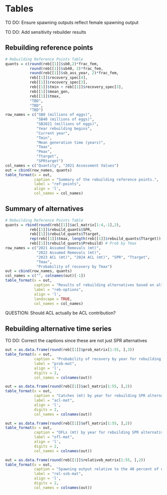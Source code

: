 \clearpage
# Tables

TO DO: Ensure spawning outputs reflect female spawning output

TO DO: Add sensitivity rebuilder results

<!-- ## Rebuilding reference points and summary of alternatives -->
## Rebuilding reference points

```r
# Rebuilding Reference Points Table
quants = c(round(reb[[1]]$sb0,2)*frac_fem, 
		   round(reb[[1]]$sb40, 2)*frac_fem, 
		   round(reb[[1]]$sb_ass_year, 2)*frac_fem,
		   reb[[1]]$recovery_spec[4],
		   reb[[1]]$recovery_spec[3], 
		   reb[[1]]$tmin + reb[[1]]$recovery_spec[3], 
		   reb[[1]]$mean_gen, 
		   reb[[1]]$tmax, 
		   "TBD",
		   "TBD",
		   "TBD")
row_names = c("SB0 (millions of eggs)", 
              "SB40 (millions of eggs)",
              "SB2021 (millions of eggs)", 
              "Year rebuilding begins",
              "Current year", 
              "Tmin", 
              "Mean generation time (years)", 
              "Tmax",
              "Pmax", 
              "Ttarget", 
              "SPRtarget")
col_names = c("Quantity", "2021 Assessment Values")
out = cbind(row_names, quants)
table_format(x = out,
             caption = "Summary of the rebuilding reference points.",
             label = "ref-points",
             align = 'l',
             col_names = col_names)
```

<!-- ```{r, results = 'asis'} -->
<!-- # Rebuilding Reference Points Table -->
<!-- quants = c(round(reb[[2]]$sb0,2), -->
<!-- 		   round(reb[[2]]$sb40, 2), -->
<!-- 		   round(reb[[2]]$sb_ass_year, 2), -->
<!-- 		   reb[[2]]$recovery_spec[4], -->
<!-- 		   reb[[2]]$recovery_spec[3], -->
<!-- 		   reb[[2]]$tmin + reb[[2]]$recovery_spec[4],#I THINK THIS SHOULD BE RECOVERY_SPEC[3] because zero catch rebuild is 17 yet tmin is 19 so the two years of fixed catches from 2021 to 2023 are included in tmin already -->
<!-- 		   reb[[2]]$mean_gen, -->
<!-- 		   reb[[2]]$tmax, -->
<!-- 		   "TBD", -->
<!-- 		   "TBD", -->
<!-- 		   "TBD") -->
<!-- row_names = c("SB0 (millions of eggs)", "SB40% (millions of eggs)", -->
<!-- 			"SB2021 (millions of eggs)", "Year rebuilding begins", -->
<!-- 		    "Current year", "Tmin", "Mean generation time (years)", "Tmax", -->
<!-- 		    "Pmax", "Ttarget", "SPRtarget") -->
<!-- col_names = c("Parameter", "2021 Assessment Values") -->
<!-- out = cbind(row_names, quants) -->
<!-- table_format(x = out, -->
<!--              caption = "Summary of the rebuilding reference points when catch is not constrained by the ABC.", -->
<!--              label = "ref-points-noABCmax", -->
<!--              align = 'l', -->
<!--              col_names = col_names) -->
<!-- ``` -->

<!-- ```{r, results = 'asis'} -->
<!-- # Rebuilding Reference Points Table -->
<!-- quants = c(round(reb[[3]]$sb0,2), -->
<!-- 		   round(reb[[3]]$sb40, 2), -->
<!-- 		   round(reb[[3]]$sb_ass_year, 2), -->
<!-- 		   reb[[3]]$recovery_spec[4], -->
<!-- 		   reb[[3]]$recovery_spec[3], -->
<!-- 		   reb[[3]]$tmin + reb[[3]]$recovery_spec[4],#I THINK THIS SHOULD BE RECOVERY_SPEC[3] because zero catch rebuild is 17 yet tmin is 19 so the two years of fixed catches from 2021 to 2023 are included in tmin already -->
<!-- 		   reb[[3]]$mean_gen, -->
<!-- 		   reb[[3]]$tmax, -->
<!-- 		   "TBD", -->
<!-- 		   "TBD", -->
<!-- 		   "TBD") -->
<!-- row_names = c("SB0 (millions of eggs)", "SB40% (millions of eggs)", -->
<!-- 			"SB2021 (millions of eggs)", "Year rebuilding begins", -->
<!-- 		    "Current year", "Tmin", "Mean generation time (years)", "Tmax", -->
<!-- 		    "Pmax", "Ttarget", "SPRtarget") -->
<!-- col_names = c("Parameter", "2021 Assessment Values") -->
<!-- out = cbind(row_names, quants) -->
<!-- table_format(x = out, -->
<!--              caption = "Summary of the rebuilding reference points based on an SS model with sex equal to 1.", -->
<!--              label = "ref-points-sex1", -->
<!--              align = 'l', -->
<!--              col_names = col_names) -->
<!-- ``` -->

\clearpage

## Summary of alternatives

```r
# Rebuilding Reference Points Table
quants = rbind(round(reb[[1]]$acl_matrix[1:4,-1],2),
		   reb[[1]]$rebuild_quants$SPR,
		   reb[[1]]$rebuild_quants$Ttarget,
		   rep(reb[[1]]$tmax, length(reb[[1]]$rebuild_quants$Ttarget)),
		   reb[[1]]$rebuild_quants$Prebuild) # Prob by Tmax
row_names = c("2021 Assumed Removals (mt)", 
			  "2022 Assumed Removals (mt)",
			  "2023 ACL (mt)", "2024 ACL (mt)", "SPR", "Ttarget", 
			  "Tmax",
			  "Probability of recovery by Tmax")
out = cbind(row_names, quants)
col_names = c("", colnames(out)[-1])
table_format(x = out,
             caption = "Results of rebuilding alternatives based on alternative SPR targets for 50 percent probability of recovery based on the assumed removals for 2021-22.",
             label = "reb-options",
             align = 'l',
             landscape = TRUE,
             col_names = col_names)
```

QUESTION: Should ACL actually be ACL contribution? 

<!-- ```{r, results = 'asis'} -->
<!-- # Rebuilding Reference Points Table -->
<!-- quants = rbind(round(reb[[2]]$acl_matrix[1:4,-1],2), -->
<!-- 		   reb[[2]]$rebuild_quants$SPR, -->
<!-- 		   reb[[2]]$rebuild_quants$Ttarget, -->
<!-- 		   rep(reb[[2]]$tmax, length(reb[[2]]$rebuild_quants$Ttarget)), -->
<!-- 		   reb[[2]]$rebuild_quants$Prebuild) # Prob by Tmax -->
<!-- row_names = c("2021 Assumed Removals (mt)", -->
<!-- 			  "2022 Assumed Removals (mt)", -->
<!-- 			  "2023 ACL (mt)", "2024 ACL (mt)", "SPR", "Ttarget", -->
<!-- 			  "Tmax", -->
<!-- 			  "Probability of recovery by Tmax") -->
<!-- out = cbind(row_names, quants) -->
<!-- col_names = c("", colnames(out)[-1]) -->
<!-- table_format(x = out, -->
<!--              caption = "Results of rebuilding alternatives based on alternative SPR targets for 50 percent probability of recovery based on the assumed removals for 2021-22 when catches are not constrained by the ABC.", -->
<!--              label = "reb-options-noABCmax", -->
<!--              align = 'l', -->
<!--              landscape = TRUE, -->
<!--              col_names = col_names) -->
<!-- ``` -->


<!-- ```{r, results = 'asis'} -->
<!-- # Rebuilding Reference Points Table -->
<!-- quants = rbind(round(reb[[3]]$acl_matrix[1:4,-1],2), -->
<!-- 		   reb[[3]]$rebuild_quants$SPR, -->
<!-- 		   reb[[3]]$rebuild_quants$Ttarget, -->
<!-- 		   rep(reb[[3]]$tmax, length(reb[[3]]$rebuild_quants$Ttarget)), -->
<!-- 		   reb[[3]]$rebuild_quants$Prebuild) # Prob by Tmax -->
<!-- row_names = c("2021 Assumed Removals (mt)", -->
<!-- 			  "2022 Assumed Removals (mt)", -->
<!-- 			  "2023 ACL (mt)", "2024 ACL (mt)", "SPR", "Ttarget", -->
<!-- 			  "Tmax", -->
<!-- 			  "Probability of recovery by Tmax") -->
<!-- out = cbind(row_names, quants) -->
<!-- col_names = c("", colnames(out)[-1]) -->
<!-- table_format(x = out, -->
<!--              caption = "Results of rebuilding alternatives based on alternative SPR targets for 50 percent probability of recovery based on the assumed removals for 2021-22 when based on an SS model with sex equal to 1.", -->
<!--              label = "reb-options-sex1", -->
<!--              align = 'l', -->
<!--              landscape = TRUE, -->
<!--              col_names = col_names) -->
<!-- ``` -->

\clearpage

## Rebuilding alternative time series 

TO DO: Correct the captions since these are not just SPR alternatives

```r
out = as.data.frame(round(reb[[1]]$prob_matrix[1:55, ],3))
table_format(x = out,
             caption = "Probability of recovery by year for rebuilding SPR alternatives assuming removals of 13.5 mt in 2021 and 2022, respectively.",
             label = "prob-mat",
             align = 'l',
             digits = 2,
             col_names = colnames(out))
```


```r
out = as.data.frame(round(reb[[1]]$acl_matrix[1:55, ],2))
table_format(x = out,
             caption = "Catches (mt) by year for rebuilding SPR alternatives assuming removals of 13.5 mt in 2021 and 2022, respectively.",
             label = "acl-mat",
             align = 'l',
             digits = 2,
             col_names = colnames(out))
```


```r
out = as.data.frame(round(reb[[1]]$ofl_matrix[1:55, ],2))
table_format(x = out,
             caption = "OFLs (mt) by year for rebuilding SPR alternatives assuming removals of 13.5 mt in 2021 and 2022, respectively.",
             label = "ofl-mat",
             align = 'l',
             digits = 2,
             col_names = colnames(out))
```


```r
out = as.data.frame(round(reb[[1]]$relativeb_matrix[1:55, ],2))
table_format(x = out,
             caption = "Spawning output relative to the 40 percent of unfished spawning output target by year for rebuilding SPR alternatives assuming removals of 13.5 mt in 2021 and 2022, respectively. ",
             label = "rel-ssb-mat",
             align = 'l',
             digits = 2,
             col_names = colnames(out))
```

\clearpage

<!-- ## Rebuilding alternative time series when catches are not constrained by the ABC -->

<!-- ```{r, results = 'asis'} -->
<!-- out = as.data.frame(round(reb[[2]]$prob_matrix[1:55, ],3)) -->
<!-- table_format(x = out, -->
<!--              caption = "Probability of recovery by year for rebuilding SPR alternatives assuming catch is not constrained by the ABC.", -->
<!--              label = "prob-mat-noABCmax", -->
<!--              align = 'l', -->
<!--              digits = 2, -->
<!--              col_names = colnames(out)) -->
<!-- ``` -->


<!-- ```{r, results = 'asis'} -->
<!-- out = as.data.frame(round(reb[[2]]$acl_matrix[1:55, ],2)) -->
<!-- table_format(x = out, -->
<!--              caption = "Catches (mt) by year for rebuilding SPR alternatives assuming catch is not constrained by the ABC.", -->
<!--              label = "acl-mat-noABCmax", -->
<!--              align = 'l', -->
<!--              digits = 2, -->
<!--              col_names = colnames(out)) -->
<!-- ``` -->

<!-- ```{r, results = 'asis'} -->
<!-- out = as.data.frame(round(reb[[2]]$ofl_matrix[1:55, ],2)) -->
<!-- table_format(x = out, -->
<!--              caption = "OFLs (mt) by year for rebuilding SPR alternatives assuming catch is not constrained by the ABC.", -->
<!--              label = "ofl-mat-noABCmax", -->
<!--              align = 'l', -->
<!--              digits = 2, -->
<!--              col_names = colnames(out)) -->
<!-- ``` -->


<!-- ```{r, results = 'asis'} -->
<!-- out = as.data.frame(round(reb[[2]]$relativeb_matrix[1:55, ],2)) -->
<!-- table_format(x = out, -->
<!--              caption = "Spawning output relative to the 40 percent of unfished spawning output target by year for rebuilding SPR alternatives assuming catch is not constrained by the ABC.", -->
<!--              label = "rel-ssb-mat-noABCmax", -->
<!--              align = 'l', -->
<!--              digits = 2, -->
<!--              col_names = colnames(out)) -->
<!-- ``` -->

<!-- \clearpage -->

<!-- ## Rebuilding alternative time series for rebuilding based on an SS model with sex equal to 1 -->


<!-- ```{r, results = 'asis'} -->
<!-- out = as.data.frame(round(reb[[3]]$prob_matrix[1:55, ],3)) -->
<!-- table_format(x = out, -->
<!--              caption = "The probability of rebuilding by year for rebuilding SPR alternatives based on an SS model with sex equal to 1.", -->
<!--              label = "prob-mat-sex1", -->
<!--              align = 'l', -->
<!--              digits = 2, -->
<!--              col_names = colnames(out)) -->
<!-- ``` -->

<!-- ```{r, results = 'asis'} -->
<!-- out = as.data.frame(round(reb[[3]]$acl_matrix[1:55, ],2)) -->
<!-- table_format(x = out, -->
<!--              caption = "Catches (mt) by year for rebuilding SPR alternatives based on an SS model with sex equal to 1.", -->
<!--              label = "acl-mat-sex1", -->
<!--              align = 'l', -->
<!--              digits = 2, -->
<!--              col_names = colnames(out)) -->
<!-- ``` -->

<!-- ```{r, results = 'asis'} -->
<!-- out = as.data.frame(round(reb[[3]]$ofl_matrix[1:55, ],2)) -->
<!-- table_format(x = out, -->
<!--              caption = "OFLs (mt) by year for rebuilding SPR alternatives based on an SS model with sex equal to 1.", -->
<!--              label = "ofl-mat-sex1", -->
<!--              align = 'l', -->
<!--              digits = 2, -->
<!--              col_names = colnames(out)) -->
<!-- ``` -->

<!-- ```{r, results = 'asis'} -->
<!-- out = as.data.frame(round(reb[[3]]$relativeb_matrix[1:55, ],2)) -->
<!-- table_format(x = out, -->
<!--              caption = "Spawning output relative to the 40 percent of unfished spawning output target by year for rebuilding SPR alternatives based on an SS model with sex equal to 1.", -->
<!--              label = "rel-ssb-mat-sex1", -->
<!--              align = 'l', -->
<!--              digits = 2, -->
<!--              col_names = colnames(out)) -->
<!-- ``` -->

